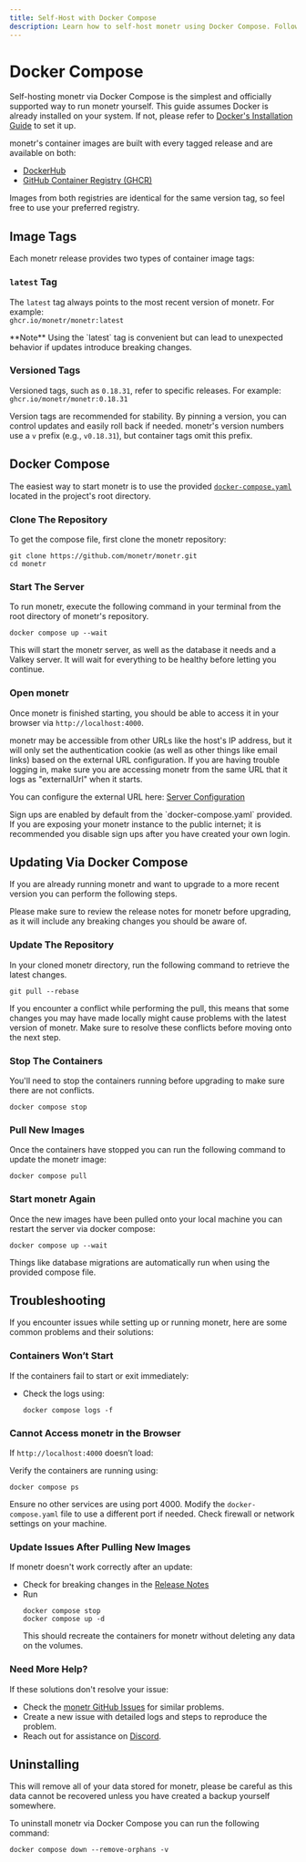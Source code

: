 ```yaml
---
title: Self-Host with Docker Compose
description: Learn how to self-host monetr using Docker Compose. Follow step-by-step instructions to set up monetr, manage updates, and troubleshoot common issues for a seamless self-hosting experience.
---
```



# Docker Compose

Self-hosting monetr via Docker Compose is the simplest and officially supported way to run monetr yourself. This guide
assumes Docker is already installed on your system. If not, please refer to [Docker's Installation
Guide](https://docs.docker.com/engine/install/) to set it up.

monetr's container images are built with every tagged release and are available on both:
- [DockerHub](https://hub.docker.com/r/monetr/monetr)
- [GitHub Container Registry (GHCR)](https://github.com/monetr/monetr/pkgs/container/monetr)

Images from both registries are identical for the same version tag, so feel free to use your preferred registry.

## Image Tags

Each monetr release provides two types of container image tags:

### `latest` Tag

The `latest` tag always points to the most recent version of monetr. For example:  
`ghcr.io/monetr/monetr:latest`

<Callout type="warning">
  **Note**  
  Using the `latest` tag is convenient but can lead to unexpected behavior if updates introduce breaking changes.
</Callout>

### Versioned Tags

Versioned tags, such as `0.18.31`, refer to specific releases. For example:  
`ghcr.io/monetr/monetr:0.18.31`

Version tags are recommended for stability. By pinning a version, you can control updates and easily roll back if
needed. monetr's version numbers use a `v` prefix (e.g., `v0.18.31`), but container tags omit this prefix.

## Docker Compose

The easiest way to start monetr is to use the provided
[`docker-compose.yaml`](https://github.com/monetr/monetr/blob/main/docker-compose.yaml) located in the project's root
directory.

<Steps>

### Clone The Repository

To get the compose file, first clone the monetr repository:

```shell filename="Clone monetr"
git clone https://github.com/monetr/monetr.git
cd monetr
```

### Start The Server

To run monetr, execute the following command in your terminal from the root directory of monetr's repository.

```shell filename="Start monetr"
docker compose up --wait
```

This will start the monetr server, as well as the database it needs and a Valkey server. It will wait for everything to
be healthy before letting you continue.

### Open monetr

Once monetr is finished starting, you should be able to access it in your browser via `http://localhost:4000`.

<Callout type="info">
  monetr may be accessible from other URLs like the host's IP address, but it will only set the authentication cookie
  (as well as other things like email links) based on the external URL configuration. If you are having trouble logging
  in, make sure you are accessing monetr from the same URL that it logs as "externalUrl" when it starts.

  You can configure the external URL here: [Server Configuration](/documentation/configure/server)
</Callout>

</Steps>

<Callout type="warning">
  Sign ups are enabled by default from the `docker-compose.yaml` provided. If you are exposing your monetr instance to
  the public internet; it is recommended you disable sign ups after you have created your own login.
</Callout>

## Updating Via Docker Compose

If you are already running monetr and want to upgrade to a more recent version you can perform the following steps.

Please make sure to review the release notes for monetr before upgrading, as it will include any breaking changes you
should be aware of.

<Steps>

### Update The Repository

In your cloned monetr directory, run the following command to retrieve the latest changes.

```shell filename="Retrieve changes"
git pull --rebase
```

If you encounter a conflict while performing the pull, this means that some changes you may have made locally might
cause problems with the latest version of monetr. Make sure to resolve these conflicts before moving onto the next step.

### Stop The Containers

You'll need to stop the containers running before upgrading to make sure there are not conflicts.

```shell filename="Stop monetr"
docker compose stop
```

### Pull New Images

Once the containers have stopped you can run the following command to update the monetr image:

```shell filename="Docker pull"
docker compose pull
```

### Start monetr Again

Once the new images have been pulled onto your local machine you can restart the server via docker compose:

```shell filename="Docker start"
docker compose up --wait
```

Things like database migrations are automatically run when using the provided compose file.

</Steps>

## Troubleshooting

If you encounter issues while setting up or running monetr, here are some common problems and their solutions:

### Containers Won’t Start

If the containers fail to start or exit immediately:

- Check the logs using:
  ```shell
  docker compose logs -f
  ```

### Cannot Access monetr in the Browser

If `http://localhost:4000` doesn’t load:

Verify the containers are running using:

``` shell
docker compose ps
```

Ensure no other services are using port 4000. Modify the `docker-compose.yaml` file to use a different port if needed.
Check firewall or network settings on your machine.

### Update Issues After Pulling New Images

If monetr doesn't work correctly after an update:

- Check for breaking changes in the [Release Notes](https://github.com/monetr/monetr/releases)
- Run
  ```shell
  docker compose stop
  docker compose up -d
  ```
  This should recreate the containers for monetr without deleting any data on the volumes.

### Need More Help?

If these solutions don't resolve your issue:

- Check the [monetr GitHub Issues](https://github.com/monetr/monetr/issues) for similar problems.
- Create a new issue with detailed logs and steps to reproduce the problem.
- Reach out for assistance on [Discord](https://discord.gg/68wTCXrhuq).

## Uninstalling

<Callout type="warning">
  This will remove all of your data stored for monetr, please be careful as this data cannot be recovered unless you
  have created a backup yourself somewhere.
</Callout>

To uninstall monetr via Docker Compose you can run the following command:

```shell
docker compose down --remove-orphans -v
```

